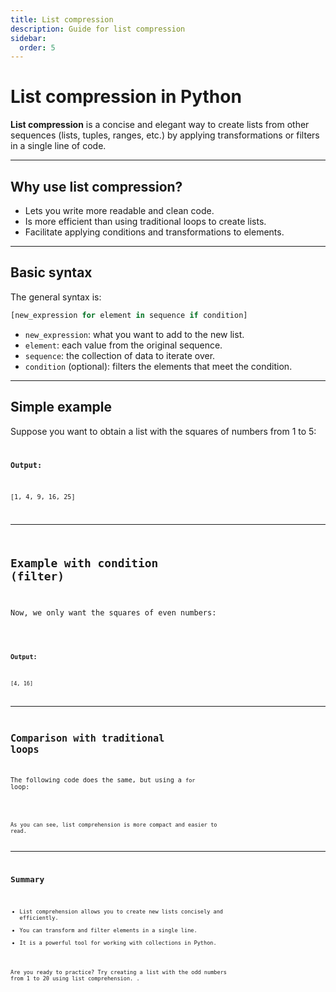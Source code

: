 ```yaml
---
title: List compression
description: Guide for list compression
sidebar:
  order: 5
---
```


# List compression in Python

**List compression** is a concise and elegant way to create lists from other sequences (lists, tuples, ranges, etc.) by applying transformations or filters in a single line of code.

---

## Why use list compression?

- Lets you write more readable and clean code.
- Is more efficient than using traditional loops to create lists.
- Facilitate applying conditions and transformations to elements.

---

## Basic syntax

The general syntax is:

```python
[new_expression for element in sequence if condition]
```

- `new_expression`: what you want to add to the new list.
- `element`: each value from the original sequence.
- `sequence`: the collection of data to iterate over.
- `condition` (optional): filters the elements that meet the condition.

---

## Simple example

Suppose you want to obtain a list with the squares of numbers from 1 to 5:

<Code
code="
squares = [x**2 for x in range(1, 6)]
print(squares)
"
lang="py"
title="Squares from 1 to 5"
frame="auto"
/>

**Output:**
```
[1, 4, 9, 16, 25]
```

---

## Example with condition (filter)

Now, we only want the squares of even numbers:

<Code
code="
squares_even = [x**2 for x in range(1, 6) if x % 2 == 0]
print(squares_even)
"
lang="py"
title="Squares of even numbers"
frame="auto"
/>

**Output:**
```
[4, 16]
```

---

## Comparison with traditional loops

The following code does the same, but using a `for` loop:

<Code
code="
squares = []
for x in range(1, 6):
    squares.append(x**2)
"
lang="py"
title="Traditional loop"
frame="auto"
/>

As you can see, list comprehension is more compact and easier to read.

---

## Summary

- List comprehension allows you to create new lists concisely and efficiently.
- You can transform and filter elements in a single line.
- It is a powerful tool for working with collections in Python.

Are you ready to practice? Try creating a list with the odd numbers from 1 to 20 using list comprehension.
.
